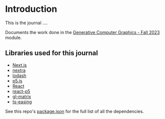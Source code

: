 # Introduction

This is the journal ....

Documents the work done in the [Generative Computer Graphics - Fall 2023](https://digitalideation.github.io/gencg_f2301/) module.

## Libraries used for this journal

- [Next.js](https://nextjs.org/)
- [nextra](https://nextra.site/)
- [lodash](https://lodash.com/)
- [p5.js](https://p5js.org/)
- [React](https://reactjs.org/)
- [react-p5](https://github.com/Gherciu/react-p5)
- [gl-matrix](https://glmatrix.net/)
- [ts-easing](https://github.com/streamich/ts-easing)

See this repo's [package.json](https://github.com/kije/gencg_f2301/blob/journal/package.json) for the full list of all the dependencies.

